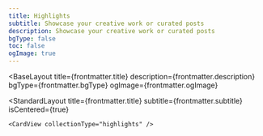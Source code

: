 ```yaml
---
title: Highlights
subtitle: Showcase your creative work or curated posts
description: Showcase your creative work or curated posts
bgType: false
toc: false
ogImage: true
---
```



<BaseLayout
  title={frontmatter.title}
  description={frontmatter.description}
  bgType={frontmatter.bgType}
  ogImage={frontmatter.ogImage}
>
  <StandardLayout
    title={frontmatter.title}
    subtitle={frontmatter.subtitle}
    isCentered={true}
  >
    <CardView collectionType="highlights" />
  </StandardLayout>
</BaseLayout>
